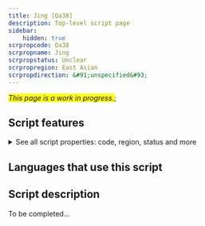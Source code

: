 ```yaml
---
title: Jing [Qa38]
description: Top-level script page
sidebar:
    hidden: true
scrpropcode: Qa38
scrpropname: Jing
scrpropstatus: Unclear
scrpropregion: East Asian
scrpropdirection: &#91;unspecified&#93;
---
```


<span style='background-color:yellow'>_This page is a work in progress._</span>;


## Script features

<details>
<summary> See all script properties: code, region, status and more</summary>
<ScriptInfo />
</details>

## Languages that use this script

<WsList script='Qa38' wsMax='5' />

## Script description

To be completed...

